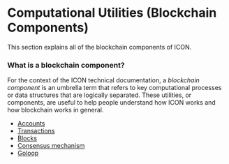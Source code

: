 # Computational Utilities (Blockchain Components)

This section explains all of the blockchain components of ICON.

### What is a blockchain component?

For the context of the ICON technical documentation, a _blockchain component_ is an umbrella term that refers to key computational processes or data structures that are logically separated. These utilities, or components, are useful to help people understand how ICON works and how blockchain works in general.

* [Accounts](/concepts/computational-utilities/accounts)
* [Transactions](/concepts/computational-utilities/transactions)
* [Blocks](/concepts/computational-utilities/blocks)
* [Consensus mechanism](/concepts/computational-utilities/consensus-mechanism)
* [Goloop](/concepts/computational-utilities/goloop)
